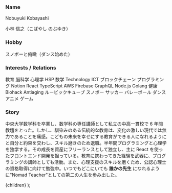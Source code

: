 
### Name

Nobuyuki Kobayashi

小林 信之（こばやし のぶゆき）

### Hobby

スノボーと俯瞰（ダンス始めた）

### Interests / Relations

教育
脳科学
心理学
HSP
数学
Technology
ICT
ブロックチェーン
プログラミング
Notion
React
TypeScript
AWS
Firebase
GraphQL
Node.js
Golang
健康
Biohack
Antiaging
ルービックキューブ
スノボー
サッカー
バレーボール
ダンス
アニメ
ゲーム

### Story

中央大学数学科を卒業し、数学科の専任講師として私立の中高一貫校で 6 年間教壇をとった。しかし、馴染みのある伝統的な教育は、変化の激しい現代では無力であることを痛感。こどもの未来を幸せにする教育ができる人になれるようにと自分と約束を交わし、スキル磨きのため退職。半年間プログラミングと心理学を独学する。その成長を資産にフリーランスとして独立し、主に React を使ったフロントエンド開発を担っている。教育に携わってきた経験を武器に、プログラミングの講師としても活動。また、心理支援のスキルを磨くため、公認心理士の資格取得に向けて勉強中。いつでもどこにいても **誰かの先生** になれるように"Nomad Teacher"としての第二の人生を歩み出した。

  <ProfilesMdxWrapper>{children}</ProfilesMdxWrapper>
);

